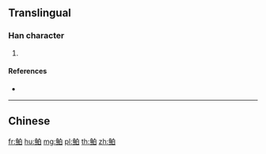 {{character info/new}}
{{also|鮊}}
==Translingual==

===Han character===
{{Han char|rn=195|rad=鱼|as=05|sn=13|four=|canj=NMHA}}

# {{defn|Han|sort=鱼05}}

====References====
* {{Han ref|kx=1480.511|hdz=74682.051|uh=9C8C|ud=40076}}

----

==Chinese==
{{zh-see|鮊}}

[[fr:鲌]]
[[hu:鲌]]
[[mg:鲌]]
[[pl:鲌]]
[[th:鲌]]
[[zh:鲌]]